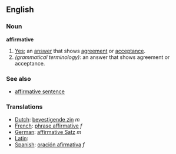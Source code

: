 ==English==

===Noun===
'''affirmative'''
#[[Yes]]; an [[answer]] that shows [[agreement]] or [[acceptance]].
#''(grammatical terminology)'': an answer that shows agreement or acceptance.

===See also===
*[[affirmative sentence]]

===Translations===
*[[Dutch]]: [[bevestigende zin]] ''m''
*[[French]]: [[phrase affirmative]] ''f''
*[[German]]: [[affirmative Satz]] ''m''
*[[Latin]]: [[]]
*[[Spanish]]: [[oración afirmativa]] ''f''